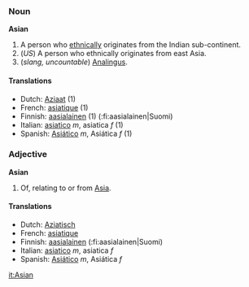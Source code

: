 ===Noun===
'''Asian'''
# A person who [[ethnic]]ally originates from the Indian sub-continent.
# (''US'') A person who ethnically originates from east Asia.
# (''slang, uncountable'') [[Analingus]].

====Translations====
*Dutch: [[Aziaat]] (1)
*French: [[asiatique]] (1)
*Finnish: [[aasialainen]] (1) (:fi:aasialainen|Suomi)
*Italian: [[asiatico]] ''m'', asiatica ''f'' (1)
*Spanish: [[Asiático]] ''m'', Asiática ''f'' (1)

===Adjective===
'''Asian'''
# Of, relating to or from [[Asia]].

====Translations====
*Dutch: [[Aziatisch]]
*French: [[asiatique]]
*Finnish: [[aasialainen]] (:fi:aasialainen|Suomi)
*Italian: [[asiatico]] ''m'', asiatica ''f''
*Spanish: [[Asiático]] ''m'', Asiática ''f''

[[it:Asian]]